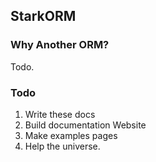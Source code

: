 == StarkORM ==

=== Why Another ORM? ===

Todo.

=== Todo ===

# Write these docs
# Build documentation Website
# Make examples pages
# Help the universe.
